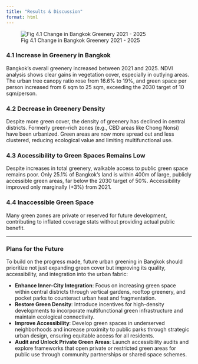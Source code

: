 ```yaml
---
title: "Results & Discussion"
format: html
---
```


![Fig 4.1 Change in Bangkok Greenery 2021 - 2025](assets/change_greenery.jpg){fig-align="center" fig-cap="Change in Bangkok Greenery 2021 - 2025"}

### 4.1 Increase in Greenery in Bangkok
 
Bangkok's overall greenery increased between 2021 and 2025. NDVI analysis shows clear gains in vegetation cover, especially in outlying areas. The urban tree canopy ratio rose from 16.6% to 19%, and green space per person increased from 6 sqm to 25 sqm, exceeding the 2030 target of 10 sqm/person.

### 4.2 Decrease in Greenery Density
 
Despite more green cover, the density of greenery has declined in central districts. Formerly green-rich zones (e.g., CBD areas like Chong Nonsi) have been urbanized. Green areas are now more spread out and less clustered, reducing ecological value and limiting multifunctional use.

### 4.3 Accessibility to Green Spaces Remains Low
 
Despite increases in total greenery, walkable access to public green space remains poor. Only 25.1% of Bangkok’s land is within 400m of large, publicly accessible green areas, far below the 2030 target of 50%. Accessibility improved only marginally (+3%) from 2021.

### 4.4 Inaccessible Green Space
 
Many green zones are private or reserved for future development, contributing to inflated coverage stats without providing actual public benefit.

---

### Plans for the Future

To build on the progress made, future urban greening in Bangkok should prioritize not just expanding green cover but improving its quality, accessibility, and integration into the urban fabric:

- **Enhance Inner-City Integration**: Focus on increasing green space within central districts through vertical gardens, rooftop greenery, and pocket parks to counteract urban heat and fragmentation.
- **Restore Green Density**: Introduce incentives for high-density developments to incorporate multifunctional green infrastructure and maintain ecological connectivity.
- **Improve Accessibility**: Develop green spaces in underserved neighborhoods and increase proximity to public parks through strategic urban design, ensuring equitable access for all residents.
- **Audit and Unlock Private Green Areas**: Launch accessibility audits and explore frameworks that open private or restricted green areas for public use through community partnerships or shared space schemes.
